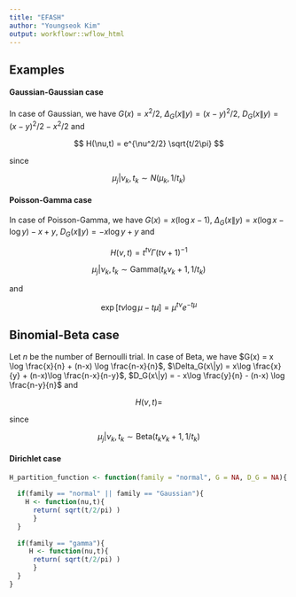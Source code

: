```yaml
---
title: "EFASH"
author: "Youngseok Kim"
output: workflowr::wflow_html
---
```


## Examples

#### Gaussian-Gaussian case

In case of Gaussian, we have $G(x) = x^2/2$, $\Delta_G(x\|y) = (x-y)^2/2$, $D_G(x\|y) = (x-y)^2/2 - x^2/2$ and 

$$
H(\nu,t) = e^{\nu^2/2} \sqrt{t/2\pi}
$$

since

$$
\mu_j|\nu_k,t_k \sim N(\mu_k,1/t_k)
$$

#### Poisson-Gamma case

In case of Poisson-Gamma, we have $G(x) = x(\log x-1)$, $\Delta_G(x\|y) = x(\log x- \log y) - x + y$, $D_G(x\|y) = -x \log y + y$ and

$$
H(\nu,t) = t^{t\nu}\Gamma(t\nu+1)^{-1}
$$

$$
\mu_j|\nu_k,t_k \sim \textrm{Gamma}(t_k\nu_k+1,1/t_k)
$$

and

$$
\exp\left[t\nu \log\mu - t\mu\right] = \mu^{t\nu}e^{-t\mu}
$$

## Binomial-Beta case

Let $n$ be the number of Bernoulli trial. In case of Beta, we have $G(x) = x \log \frac{x}{n} + (n-x) \log \frac{n-x}{n}$, $\Delta_G(x\|y) = x\log \frac{x}{y} + (n-x)\log \frac{n-x}{n-y}$, $D_G(x\|y) = - x\log \frac{y}{n} - (n-x) \log \frac{n-y}{n}$ and

$$
H(\nu,t) = 
$$

since

$$
\mu_j|\nu_k,t_k \sim \textrm{Beta}(t_k\nu_k+1,1/t_k)
$$

#### Dirichlet case


```r
H_partition_function <- function(family = "normal", G = NA, D_G = NA){
  
  if(family == "normal" || family == "Gaussian"){
    H <- function(nu,t){
      return( sqrt(t/2/pi) )
      }
  }
  
  if(family == "gamma"){
     H <- function(nu,t){
      return( sqrt(t/2/pi) )
      }
  }
}
```
